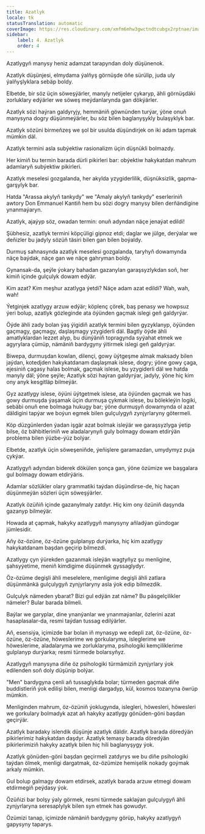 ```yaml
---
title: Azatlyk
locale: tk
statusTranslation: automatic
coverImage: https://res.cloudinary.com/xmfm6mhw3gwctndtcubgx2rptnae/image/upload/v1741354419/small_cover_la_gran_rebelion_28716e29d2.webp
sidebar:
    label: 4. Azatlyk
    order: 4
---
```

Azatlygyň manysy heniz adamzat tarapyndan doly düşünenok.

Azatlyk düşünjesi, elmydama ýalňyş görnüşde öňe sürülip, juda uly ýalňyşlyklara sebäp boldy.

Elbetde, bir söz üçin söweşýärler, manyly netijeler çykaryp, ähli görnüşdäki zorluklary edýärler we söweş meýdanlarynda gan dökýärler.

Azatlyk sözi haýran galdyryjy, hemmäniň göwnünden turýar, ýöne onuň manysyna dogry düşünmeýärler, bu söz bilen baglanyşykly bulaşyklyk bar.

Azatlyk sözüni birmeňzeş we şol bir usulda düşündirjek on iki adam tapmak mümkin däl.

Azatlyk termini asla subýektiw rasionalizm üçin düşnükli bolmazdy.

Her kimiň bu termin barada dürli pikirleri bar: obýektiw hakykatdan mahrum adamlaryň subýektiw pikirleri.

Azatlyk meselesi gozgalanda, her akylda yzygiderlilik, düşnüksizlik, gapma-garşylyk bar.

Hatda "Arassa akylyň tankydy" we "Amaly akylyň tankydy" eserleriniň awtory Don Emmanuel Kantiň hem bu sözi dogry manysy bilen derňändigine ynanmaýaryn.

Azatlyk, ajaýyp söz, owadan termin: onuň adyndan näçe jenaýat edildi!

Şübhesiz, azatlyk termini köpçüligi gipnoz etdi; daglar we jülge, derýalar we deňizler bu jadyly sözüň täsiri bilen gan bilen boýaldy.

Durmuş sahnasynda azatlyk meselesi gozgalanda, taryhyň dowamynda näçe baýdak, näçe gan we näçe gahryman boldy.

Gynansak-da, şeýle ýokary bahadan gazanylan garaşsyzlykdan soň, her kimiň içinde gulçulyk dowam edýär.

Kim azat? Kim meşhur azatlyga ýetdi? Näçe adam azat edildi? Wah, wah, wah!

Ýetginjek azatlygy arzuw edýär; köplenç çörek, baş penasy we howpsuz ýeri bolup, azatlyk gözleginde ata öýünden gaçmak islegi geň galdyrýar.

Öýde ähli zady bolan ýaş ýigidiň azatlyk termini bilen gyzyklanyp, öýünden gaçmagy, gaçmagy, daşlaşmagy yzygiderli däl. Bagtly öýde ähli amatlyklardan lezzet alyp, bu dünýäniň topragynda syýahat etmek we agyrylara çümüp, nämäniň bardygyny ýitirmek islegi geň galdyrýar.

Biwepa, durmuşdan kowlan, dilençi, gowy üýtgeşme almak maksady bilen jaýdan, kotedjden hakykatdanam daşlaşmak islese, dogry; ýöne gowy çaga, ejesiniň çagasy halas bolmak, gaçmak islese, bu yzygiderli däl we hatda manyly däl; ýöne şeýle; Azatlyk sözi haýran galdyrýar, jadyly, ýöne hiç kim ony anyk kesgitläp bilmeýär.

Gyz azatlygy islese, öýüni üýtgetmek islese, ata öýünden gaçmak we has gowy durmuşda ýaşamak üçin durmuşa çykmak islese, bu bölekleýin logiki, sebäbi onuň ene bolmaga hukugy bar; ýöne durmuşyň dowamynda ol azat däldigini tapýar we boýun egmek bilen gulçulygyň zynjyrlaryny götermeli.

Köp düzgünlerden ýadan işgär azat bolmak isleýär we garaşsyzlyga ýetip bilse, öz bähbitleriniň we aladalarynyň guly bolmagy dowam etdirýän problema bilen ýüzbe-ýüz bolýar.

Elbetde, azatlyk üçin söweşeniňde, ýeňişlere garamazdan, umydymyz puja çykýar.

Azatlygyň adyndan biderek dökülen şonça gan, ýöne özümize we başgalara gul bolmagy dowam etdirýäris.

Adamlar sözlükler olary grammatiki taýdan düşündirse-de, hiç haçan düşünmeýän sözleri üçin söweşýärler.

Azatlyk özüňiň içinde gazanylmaly zatdyr. Hiç kim ony özüniň daşynda gazanyp bilmeýär.

Howada at çapmak, hakyky azatlygyň manysyny aňladýan gündogar jümlesidir.

Aňy öz-özüne, öz-özüne gulplanyp durýarka, hiç kim azatlygy hakykatdanam başdan geçirip bilmezdi.

Azatlygy çyn ýürekden gazanmak isleýän wagtyňyz şu menligine, şahsyýetime, meniň kimdigime düşünmek gyssaglydyr.

Öz-özüme degişli ähli meselelere, menligime degişli ähli zatlara düşünmänkä gulçulygyň zynjyrlaryny asla ýok edip bilmezdik.

Gulçulyk nämeden ybarat? Bizi gul edýän zat näme? Bu päsgelçilikler nämeler? Bular barada bilmeli.

Baýlar we garyplar, dine ynanýanlar we ynanmaýanlar, özlerini azat hasaplasalar-da, resmi taýdan tussag edilýärler.

Aň, esensiýa, içimizde bar bolan iň mynasyp we edepli zat, öz-özüne, öz-özüne, öz-özüne, höweslerime we gorkularyma, isleglerime we höweslerime, aladalaryma we zorluklaryma, psihologiki kemçiliklerime gulplanyp durýarka; resmi türmede bolarsyňyz.

Azatlygyň manysyna diňe öz psihologiki türmämiziň zynjyrlary ýok edilenden soň doly düşünip bolýar.

"Men" bardygyna çenli aň tussaglykda bolar; türmeden gaçmak diňe buddistleriň ýok edilişi bilen, menligi dargadyp, kül, kosmos tozanyna öwrüp mümkin.

Menliginden mahrum, öz-özüniň ýoklugynda, islegleri, höwesleri, höwesleri we gorkulary bolmadyk azat aň hakyky azatlygy gönüden-göni başdan geçirýär.

Azatlyk baradaky islendik düşünje azatlyk däldir. Azatlyk barada döredýän pikirlerimiz hakykatdan daşdyr. Azatlyk temasy barada döredýän pikirlerimiziň hakyky azatlyk bilen hiç hili baglanyşygy ýok.

Azatlyk gönüden-göni başdan geçirmeli zatdyrys we bu diňe psihologiki taýdan ölmek, menligi dargatmak, öz-özümize hemişelik nokady goýmak arkaly mümkin.

Gul bolup galmagy dowam etdirsek, azatlyk barada arzuw etmegi dowam etdirmegiň peýdasy ýok.

Özüňizi bar bolşy ýaly görmek, resmi türmede saklaýan gulçulygyň ähli zynjyrlaryna seresaplylyk bilen syn etmek has gowudyr.

Özümizi tanap, içimizde nämäniň bardygyny görüp, hakyky azatlygyň gapysyny taparys.

